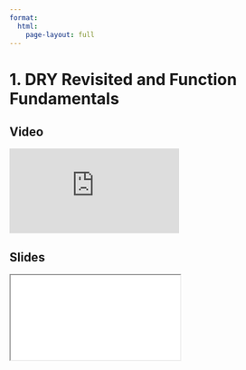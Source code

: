 ```yaml
---
format:
  html:
    page-layout: full
---
```


# 1. DRY Revisited and Function Fundamentals

::: {.panel-tabset .nav-pills}

## Video

<iframe
    class="video"
    src="https://www.youtube.com/embed/yz6Wwa2MkQA?start=2008&end=3122&rel=0" 
    title="Module 6 Video - DRY Revisited and Function Fundamentals"
    frameborder="0"
    allow="accelerometer; autoplay; clipboard-write; encrypted-media; gyroscope; picture-in-picture"
    allowfullscreen
></iframe>

## Slides

<iframe
    class="slide-deck"
    src="slides/module6_01.html"
></iframe>

:::
